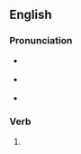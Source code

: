 ==English==

===Pronunciation===
* {{a|RP}} {{IPA|en|/ɪnˈfɜːd/}}
* {{a|GA}} {{IPA|en|/ənˈfɜɹd/}}
* {{audio|en|en-us-inferred.ogg|Audio (US)}}

===Verb===
{{head|en|verb form}}

# {{en-past of|infer}}